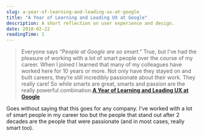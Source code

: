 ```yaml
---
slug: a-year-of-learning-and-leading-ux-at-google
title: "A Year of Learning and Leading UX at Google"
description: A short reflection on user experience and design.
date: 2018-02-22
readingTime: 1
---
```


>Everyone says <i>“People at Google are so smart.”</i> True, but I’ve had the pleasure of working with a lot of smart people over the course of my career. When I joined I learned that many of my colleagues have worked here for 10 years or more. Not only have they stayed on and built careers, they’re still incredibly passionate about their work. They really care! So while smarts are great, smarts and passion are the really powerful combination.**<a href="https://medium.com/google-design/a-year-of-learning-and-leading-ux-at-google-c81577b3cb56">A Year of Learning and Leading UX at Google</a>**

Goes without saying that this goes for any company. I've worked with a lot of smart people in my career too but the people that stand out after 2 decades are the people that were passionate (and in most cases, really smart too).